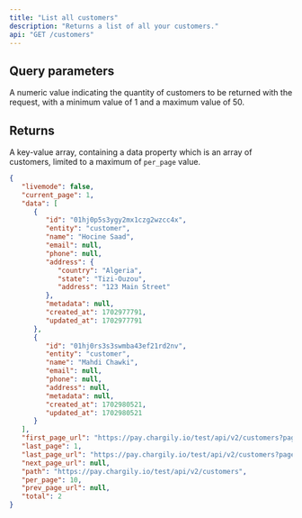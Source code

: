 ```yaml
---
title: "List all customers"
description: "Returns a list of all your customers."
api: "GET /customers"
---
```


## Query parameters

<ParamField query="per_page" type="integer">
   A numeric value indicating the quantity of customers to be returned with the
   request, with a minimum value of 1 and a maximum value of 50.
</ParamField>

## Returns

A key-value array, containing a data property which is an array of customers, limited to a maximum of `per_page` value.

<ResponseExample>

```json Response
{
   "livemode": false,
   "current_page": 1,
   "data": [
      {
         "id": "01hj0p5s3ygy2mx1czg2wzcc4x",
         "entity": "customer",
         "name": "Hocine Saad",
         "email": null,
         "phone": null,
         "address": {
            "country": "Algeria",
            "state": "Tizi-Ouzou",
            "address": "123 Main Street"
         },
         "metadata": null,
         "created_at": 1702977791,
         "updated_at": 1702977791
      },
      {
         "id": "01hj0rs3s3swmba43ef21rd2nv",
         "entity": "customer",
         "name": "Mahdi Chawki",
         "email": null,
         "phone": null,
         "address": null,
         "metadata": null,
         "created_at": 1702980521,
         "updated_at": 1702980521
      }
   ],
   "first_page_url": "https://pay.chargily.io/test/api/v2/customers?page=1",
   "last_page": 1,
   "last_page_url": "https://pay.chargily.io/test/api/v2/customers?page=1",
   "next_page_url": null,
   "path": "https://pay.chargily.io/test/api/v2/customers",
   "per_page": 10,
   "prev_page_url": null,
   "total": 2
}
```

</ResponseExample>
